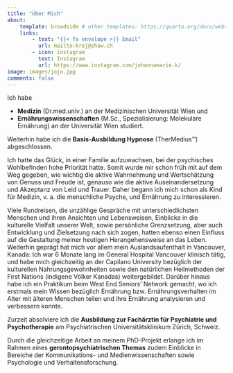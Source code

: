 ```yaml
---
title: "Über Mich"
about:
    template: broadside # other templates: https://quarto.org/docs/websites/website-about.html
    links:
        - text: "{{< fa envelope >}} Email"
          url: mailto:krej@zhaw.ch
        - icon: instagram 
          text: Instagram
          url: https://www.instagram.com/johannamarie.k/ 
image: images/jojo.jpg
comments: false
---
```


<!-- ![](images/jojo.jpg){width=50% fig-align="left"} -->

Ich habe 

* **Medizin** (Dr.med.univ.) an der Medizinischen Universität Wien und 
* **Ernährungswissenschaften** (M.Sc., Spezialisierung: Molekulare Ernährung) an der Universität Wien 
studiert.

Weiterhin habe ich die **Basis-Ausbildung Hypnose** (TherMedius&#8482;) abgeschlossen.

Ich hatte das Glück, in einer Familie aufzuwachsen, bei der psychisches Wohlbefinden hohe Priorität hatte.
Somit wurde mir schon früh mit auf dem Weg gegeben, wie wichtig die aktive Wahrnehmung und Wertschätzung von Genuss und Freude ist, genauso wie die aktive Auseinandersetzung und Akzeptanz von Leid und Trauer.
Daher begann ich mich schon als Kind für Medizin, v. a. die menschliche Psyche, und Ernährung zu interessieren.

Viele Rundreisen, die unzählige Gespräche mit unterschiedlichsten Menschen und ihren Ansichten und Lebensweisen, Einblicke in die kulturelle Vielfalt unserer Welt, sowie persönliche Grenzsetzung, aber auch Entwicklung und Zielsetzung nach sich zogen, hatten ebenso einen Einfluss auf die Gestaltung meiner heutigen Herangehensweise an das Leben.
Weiterhin geprägt hat mich vor allem mein Auslandsaufenthalt in Vancouver, Kanada: 
Ich war 6 Monate lang im General Hospital Vancouver klinisch tätig, und habe mich gleichzeitig an der Capilano University bezüglich der kulturellen Nahrungsgewohnheiten sowie den natürlichen Heilmethoden der First Nations (indigene Völker Kanadas) weitergebildet.
Darüber hinaus habe ich ein Praktikum beim West End Seniors' Network gemacht, wo ich erstmals mein Wissen bezüglich Ernährung bzw. Ernährungsverhalten im Alter mit älteren Menschen teilen und ihre Ernährung analysieren und verbessern konnte.

Zurzeit absolviere ich die **Ausbildung zur Fachärztin für Psychiatrie und Psychotherapie** am Psychiatrischen Universitätsklinikum Zürich, Schweiz.

Durch die gleichzeitige Arbeit an meinem PhD-Projekt erlange ich im Rahmen eines **gerontopsychiatrischen Themas** zudem Einblicke in Bereiche der Kommunikations- und Medienwissenschaften sowie Psychologie und Verhaltensforschung.



